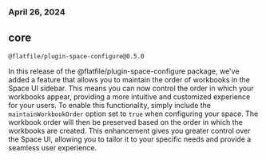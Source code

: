 ### April 26, 2024

## core

`@flatfile/plugin-space-configure@0.5.0`

In this release of the @flatfile/plugin-space-configure package, we've added a feature that allows you to maintain the order of workbooks in the Space UI sidebar.
This means you can now control the order in which your workbooks appear, providing a more intuitive and customized experience for your users.
To enable this functionality, simply include the `maintainWorkbookOrder` option set to `true` when configuring your space.
The workbook order will then be preserved based on the order in which the workbooks are created.
This enhancement gives you greater control over the Space UI, allowing you to tailor it to your specific needs and provide a seamless user experience.
